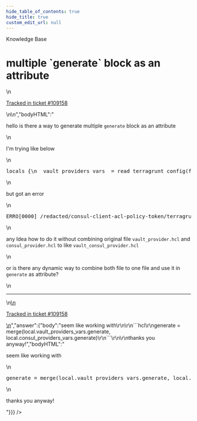 ```yaml
---
hide_table_of_contents: true
hide_title: true
custom_edit_url: null
---
```



<CenterLayout>
<span class="title">Knowledge Base</span>
<h1>multiple `generate` block as an attribute</h1>
<GitHub json={{"id":"D_kwDOF8slf84AQf2h","number":540,"author":{"login":"kholisrag"},"title":"multiple `generate` block as an attribute","body":"\nhello is there a way to generate multiple `generate` block as an attribute\r\n\r\nI'm trying like below\r\n\r\n```hcl\r\nlocals {\r\n  vault_providers_vars  = read_terragrunt_config(find_in_parent_folders(\"vault_provider.hcl\"))\r\n  consul_providers_vars = read_terragrunt_config(find_in_parent_folders(\"consul_provider.hcl\"))\r\n}\r\n\r\ngenerate = local.vault_providers_vars.generate\r\ngenerate = local.consul_providers_vars.generate\r\n```\r\n\r\nbut got an error\r\n\r\n```bash\r\nERRO[0000] /redacted/consul-client-acl-policy-token/terragrunt.hcl:34,1-9: Attribute redefined; The argument \"generate\" was already set at /redacted/consul-client-acl-policy-token/terragrunt.hcl:33,1-9. Each argument may be set only once. \r\n```\r\n\r\nany Idea how to do it without combining original file `vault_provider.hcl` and `consul_provider.hcl` to like `vault_consul_provider.hcl`\r\n\r\nor is there any dynamic way to combine both file to one file and use it in `generate` as attribute?\n\n---\n\n<ins datetime=\"2022-08-22T16:56:44Z\">\n  <p><a href=\"https://support.gruntwork.io/hc/requests/109158\">Tracked in ticket #109158</a></p>\n</ins>\n","bodyHTML":"<p dir=\"auto\">hello is there a way to generate multiple <code class=\"notranslate\">generate</code> block as an attribute</p>\n<p dir=\"auto\">I'm trying like below</p>\n<div class=\"highlight highlight-source-terraform notranslate position-relative overflow-auto\" dir=\"auto\" data-snippet-clipboard-copy-content=\"locals {\n  vault_providers_vars  = read_terragrunt_config(find_in_parent_folders(&quot;vault_provider.hcl&quot;))\n  consul_providers_vars = read_terragrunt_config(find_in_parent_folders(&quot;consul_provider.hcl&quot;))\n}\n\ngenerate = local.vault_providers_vars.generate\ngenerate = local.consul_providers_vars.generate\"><pre><span class=\"pl-k\">locals</span> {\n  vault_providers_vars  <span class=\"pl-k\">=</span> <span class=\"pl-v\">read_terragrunt_config</span>(<span class=\"pl-v\">find_in_parent_folders</span>(<span class=\"pl-s\"><span class=\"pl-pds\">\"</span>vault_provider.hcl<span class=\"pl-pds\">\"</span></span>))\n  consul_providers_vars <span class=\"pl-k\">=</span> <span class=\"pl-v\">read_terragrunt_config</span>(<span class=\"pl-v\">find_in_parent_folders</span>(<span class=\"pl-s\"><span class=\"pl-pds\">\"</span>consul_provider.hcl<span class=\"pl-pds\">\"</span></span>))\n}\n\n<span class=\"pl-v\"><span class=\"pl-smi\">generate</span> <span class=\"pl-k\">= </span></span><span class=\"pl-c1\">local</span><span class=\"pl-k\">.</span><span class=\"pl-smi\">vault_providers_vars</span><span class=\"pl-k\">.</span><span class=\"pl-smi\">generate</span>\n<span class=\"pl-v\"><span class=\"pl-smi\">generate</span> <span class=\"pl-k\">= </span></span><span class=\"pl-c1\">local</span><span class=\"pl-k\">.</span><span class=\"pl-smi\">consul_providers_vars</span><span class=\"pl-k\">.</span><span class=\"pl-smi\">generate</span></pre></div>\n<p dir=\"auto\">but got an error</p>\n<div class=\"highlight highlight-source-shell notranslate position-relative overflow-auto\" dir=\"auto\" data-snippet-clipboard-copy-content=\"ERRO[0000] /redacted/consul-client-acl-policy-token/terragrunt.hcl:34,1-9: Attribute redefined; The argument &quot;generate&quot; was already set at /redacted/consul-client-acl-policy-token/terragrunt.hcl:33,1-9. Each argument may be set only once. \"><pre>ERRO[0000] /redacted/consul-client-acl-policy-token/terragrunt.hcl:34,1-9: Attribute redefined<span class=\"pl-k\">;</span> The argument <span class=\"pl-s\"><span class=\"pl-pds\">\"</span>generate<span class=\"pl-pds\">\"</span></span> was already <span class=\"pl-c1\">set</span> at /redacted/consul-client-acl-policy-token/terragrunt.hcl:33,1-9. Each argument may be <span class=\"pl-c1\">set</span> only once. </pre></div>\n<p dir=\"auto\">any Idea how to do it without combining original file <code class=\"notranslate\">vault_provider.hcl</code> and <code class=\"notranslate\">consul_provider.hcl</code> to like <code class=\"notranslate\">vault_consul_provider.hcl</code></p>\n<p dir=\"auto\">or is there any dynamic way to combine both file to one file and use it in <code class=\"notranslate\">generate</code> as attribute?</p>\n<hr>\n<ins datetime=\"2022-08-22T16:56:44Z\">\n  <p dir=\"auto\"><a href=\"https://support.gruntwork.io/hc/requests/109158\" rel=\"nofollow\">Tracked in ticket #109158</a></p>\n</ins>","answer":{"body":"seem like working with\r\n\r\n```hcl\r\ngenerate = merge(local.vault_providers_vars.generate, local.consul_providers_vars.generate)\r\n```\r\n\r\nthanks you anyway!","bodyHTML":"<p dir=\"auto\">seem like working with</p>\n<div class=\"highlight highlight-source-terraform notranslate position-relative overflow-auto\" dir=\"auto\" data-snippet-clipboard-copy-content=\"generate = merge(local.vault_providers_vars.generate, local.consul_providers_vars.generate)\"><pre><span class=\"pl-v\"><span class=\"pl-smi\">generate</span> <span class=\"pl-k\">= </span></span><span class=\"pl-c1\">merge</span>(<span class=\"pl-c1\">local</span><span class=\"pl-k\">.</span><span class=\"pl-smi\">vault_providers_vars</span><span class=\"pl-k\">.</span><span class=\"pl-smi\">generate</span>, <span class=\"pl-c1\">local</span><span class=\"pl-k\">.</span><span class=\"pl-smi\">consul_providers_vars</span><span class=\"pl-k\">.</span><span class=\"pl-smi\">generate</span>)</pre></div>\n<p dir=\"auto\">thanks you anyway!</p>"}}} />

</CenterLayout>
  

<!-- ##DOCS-SOURCER-START
{
  "sourcePlugin": "github-discussions",
  "hash": "81d9b000b2ebda182b6ec59e52c5ecbd"
}
##DOCS-SOURCER-END -->
